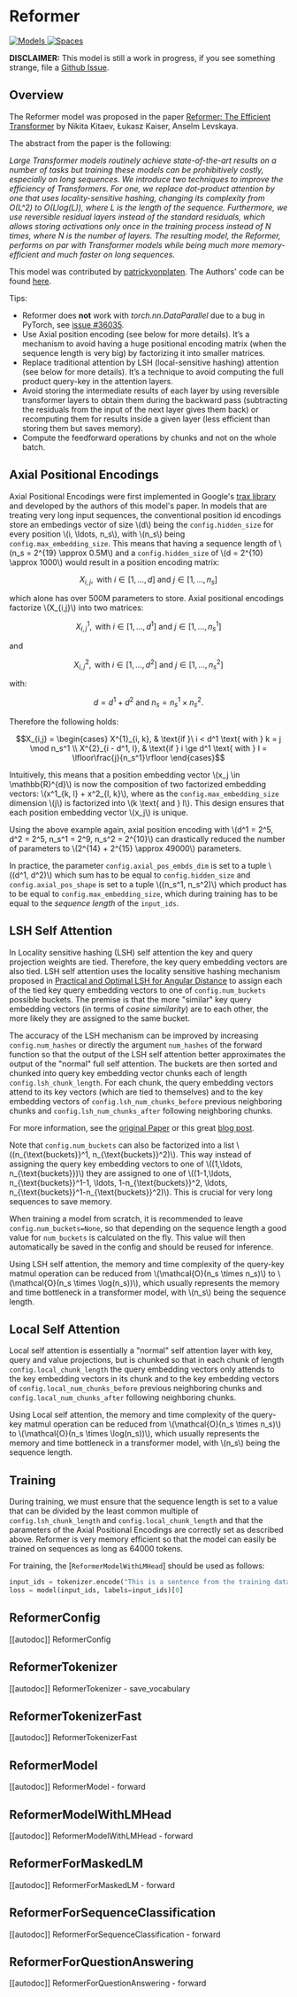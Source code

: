 <!--Copyright 2020 The HuggingFace Team. All rights reserved.

Licensed under the Apache License, Version 2.0 (the "License"); you may not use this file except in compliance with
the License. You may obtain a copy of the License at

http://www.apache.org/licenses/LICENSE-2.0

Unless required by applicable law or agreed to in writing, software distributed under the License is distributed on
an "AS IS" BASIS, WITHOUT WARRANTIES OR CONDITIONS OF ANY KIND, either express or implied. See the License for the
specific language governing permissions and limitations under the License.
-->

# Reformer

<div class="flex flex-wrap space-x-1">
<a href="https://huggingface.co/models?filter=reformer">
<img alt="Models" src="https://img.shields.io/badge/All_model_pages-reformer-blueviolet">
<a href="https://huggingface.co/spaces/docs-demos/reformer-crime-and-punishment">
<img alt="Spaces" src="https://img.shields.io/badge/%F0%9F%A4%97%20Hugging%20Face-Spaces-blue">
</a>
</div>

**DISCLAIMER:** This model is still a work in progress, if you see something strange, file a [Github Issue](https://github.com/huggingface/transformers/issues/new?assignees=&labels=&template=bug-report.md&title).

## Overview

The Reformer model was proposed in the paper [Reformer: The Efficient Transformer](https://arxiv.org/abs/2001.04451.pdf) by Nikita Kitaev, Łukasz Kaiser, Anselm Levskaya.

The abstract from the paper is the following:

*Large Transformer models routinely achieve state-of-the-art results on a number of tasks but training these models can
be prohibitively costly, especially on long sequences. We introduce two techniques to improve the efficiency of
Transformers. For one, we replace dot-product attention by one that uses locality-sensitive hashing, changing its
complexity from O(L^2) to O(Llog(L)), where L is the length of the sequence. Furthermore, we use reversible residual
layers instead of the standard residuals, which allows storing activations only once in the training process instead of
N times, where N is the number of layers. The resulting model, the Reformer, performs on par with Transformer models
while being much more memory-efficient and much faster on long sequences.*

This model was contributed by [patrickvonplaten](https://huggingface.co/patrickvonplaten). The Authors' code can be
found [here](https://github.com/google/trax/tree/master/trax/models/reformer).

Tips:

- Reformer does **not** work with *torch.nn.DataParallel* due to a bug in PyTorch, see [issue #36035](https://github.com/pytorch/pytorch/issues/36035).
- Use Axial position encoding (see below for more details). It’s a mechanism to avoid having a huge positional encoding matrix (when the sequence length is very big) by factorizing it into smaller matrices.
- Replace traditional attention by LSH (local-sensitive hashing) attention (see below for more details). It’s a technique to avoid computing the full product query-key in the attention layers.
- Avoid storing the intermediate results of each layer by using reversible transformer layers to obtain them during the backward pass (subtracting the residuals from the input of the next layer gives them back) or recomputing them for results inside a given layer (less efficient than storing them but saves memory).
- Compute the feedforward operations by chunks and not on the whole batch.

## Axial Positional Encodings

Axial Positional Encodings were first implemented in Google's [trax library](https://github.com/google/trax/blob/4d99ad4965bab1deba227539758d59f0df0fef48/trax/layers/research/position_encodings.py#L29)
and developed by the authors of this model's paper. In models that are treating very long input sequences, the
conventional position id encodings store an embedings vector of size \\(d\\) being the `config.hidden_size` for
every position \\(i, \ldots, n_s\\), with \\(n_s\\) being `config.max_embedding_size`. This means that having
a sequence length of \\(n_s = 2^{19} \approx 0.5M\\) and a `config.hidden_size` of \\(d = 2^{10} \approx 1000\\)
would result in a position encoding matrix:

$$X_{i,j}, \text{ with } i \in \left[1,\ldots, d\right] \text{ and } j \in \left[1,\ldots, n_s\right]$$

which alone has over 500M parameters to store. Axial positional encodings factorize \\(X_{i,j}\\) into two matrices:

$$X^{1}_{i,j}, \text{ with } i \in \left[1,\ldots, d^1\right] \text{ and } j \in \left[1,\ldots, n_s^1\right]$$

and

$$X^{2}_{i,j}, \text{ with } i \in \left[1,\ldots, d^2\right] \text{ and } j \in \left[1,\ldots, n_s^2\right]$$

with:

$$d = d^1 + d^2 \text{ and } n_s = n_s^1 \times n_s^2 .$$

Therefore the following holds:

$$X_{i,j} = \begin{cases}
X^{1}_{i, k}, & \text{if }\ i < d^1 \text{ with } k = j \mod n_s^1 \\
X^{2}_{i - d^1, l}, & \text{if } i \ge d^1 \text{ with } l = \lfloor\frac{j}{n_s^1}\rfloor
\end{cases}$$

Intuitively, this means that a position embedding vector \\(x_j \in \mathbb{R}^{d}\\) is now the composition of two
factorized embedding vectors: \\(x^1_{k, l} + x^2_{l, k}\\), where as the `config.max_embedding_size` dimension
\\(j\\) is factorized into \\(k \text{ and } l\\). This design ensures that each position embedding vector
\\(x_j\\) is unique.

Using the above example again, axial position encoding with \\(d^1 = 2^5, d^2 = 2^5, n_s^1 = 2^9, n_s^2 = 2^{10}\\)
can drastically reduced the number of parameters to \\(2^{14} + 2^{15} \approx 49000\\) parameters.

In practice, the parameter `config.axial_pos_embds_dim` is set to a tuple \\((d^1, d^2)\\) which sum has to be
equal to `config.hidden_size` and `config.axial_pos_shape` is set to a tuple \\((n_s^1, n_s^2)\\) which
product has to be equal to `config.max_embedding_size`, which during training has to be equal to the *sequence
length* of the `input_ids`.


## LSH Self Attention

In Locality sensitive hashing (LSH) self attention the key and query projection weights are tied. Therefore, the key
query embedding vectors are also tied. LSH self attention uses the locality sensitive hashing mechanism proposed in
[Practical and Optimal LSH for Angular Distance](https://arxiv.org/abs/1509.02897) to assign each of the tied key
query embedding vectors to one of `config.num_buckets` possible buckets. The premise is that the more "similar"
key query embedding vectors (in terms of *cosine similarity*) are to each other, the more likely they are assigned to
the same bucket.

The accuracy of the LSH mechanism can be improved by increasing `config.num_hashes` or directly the argument
`num_hashes` of the forward function so that the output of the LSH self attention better approximates the output
of the "normal" full self attention. The buckets are then sorted and chunked into query key embedding vector chunks
each of length `config.lsh_chunk_length`. For each chunk, the query embedding vectors attend to its key vectors
(which are tied to themselves) and to the key embedding vectors of `config.lsh_num_chunks_before` previous
neighboring chunks and `config.lsh_num_chunks_after` following neighboring chunks.

For more information, see the [original Paper](https://arxiv.org/abs/2001.04451) or this great [blog post](https://www.pragmatic.ml/reformer-deep-dive/).

Note that `config.num_buckets` can also be factorized into a list \\((n_{\text{buckets}}^1,
n_{\text{buckets}}^2)\\). This way instead of assigning the query key embedding vectors to one of \\((1,\ldots,
n_{\text{buckets}})\\) they are assigned to one of \\((1-1,\ldots, n_{\text{buckets}}^1-1, \ldots,
1-n_{\text{buckets}}^2, \ldots, n_{\text{buckets}}^1-n_{\text{buckets}}^2)\\). This is crucial for very long sequences to
save memory.

When training a model from scratch, it is recommended to leave `config.num_buckets=None`, so that depending on the
sequence length a good value for `num_buckets` is calculated on the fly. This value will then automatically be
saved in the config and should be reused for inference.

Using LSH self attention, the memory and time complexity of the query-key matmul operation can be reduced from
\\(\mathcal{O}(n_s \times n_s)\\) to \\(\mathcal{O}(n_s \times \log(n_s))\\), which usually represents the memory
and time bottleneck in a transformer model, with \\(n_s\\) being the sequence length.


## Local Self Attention

Local self attention is essentially a "normal" self attention layer with key, query and value projections, but is
chunked so that in each chunk of length `config.local_chunk_length` the query embedding vectors only attends to
the key embedding vectors in its chunk and to the key embedding vectors of `config.local_num_chunks_before`
previous neighboring chunks and `config.local_num_chunks_after` following neighboring chunks.

Using Local self attention, the memory and time complexity of the query-key matmul operation can be reduced from
\\(\mathcal{O}(n_s \times n_s)\\) to \\(\mathcal{O}(n_s \times \log(n_s))\\), which usually represents the memory
and time bottleneck in a transformer model, with \\(n_s\\) being the sequence length.


## Training

During training, we must ensure that the sequence length is set to a value that can be divided by the least common
multiple of `config.lsh_chunk_length` and `config.local_chunk_length` and that the parameters of the Axial
Positional Encodings are correctly set as described above. Reformer is very memory efficient so that the model can
easily be trained on sequences as long as 64000 tokens.

For training, the [`ReformerModelWithLMHead`] should be used as follows:

```python
input_ids = tokenizer.encode("This is a sentence from the training data", return_tensors="pt")
loss = model(input_ids, labels=input_ids)[0]
```

## ReformerConfig

[[autodoc]] ReformerConfig

## ReformerTokenizer

[[autodoc]] ReformerTokenizer
    - save_vocabulary

## ReformerTokenizerFast

[[autodoc]] ReformerTokenizerFast

## ReformerModel

[[autodoc]] ReformerModel
    - forward

## ReformerModelWithLMHead

[[autodoc]] ReformerModelWithLMHead
    - forward

## ReformerForMaskedLM

[[autodoc]] ReformerForMaskedLM
    - forward

## ReformerForSequenceClassification

[[autodoc]] ReformerForSequenceClassification
    - forward

## ReformerForQuestionAnswering

[[autodoc]] ReformerForQuestionAnswering
    - forward
